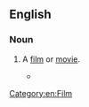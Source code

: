 ==English==

===Noun===
{{en-noun}}

# {{lb|en|dated}} A [[film]] or [[movie]].
#* {{quote-book|1=en|year=1932|year_published=1965|author=Delos W. Lovelace|authorlink=Delos W. Lovelace|title=[[w:King Kong (1933 film)|King Kong]]|page=43|passage="You make '''moving pictures'''. In jungles and places." "That's me. And I've picked you for the lead in my next picture."}}

[[Category:en:Film]]